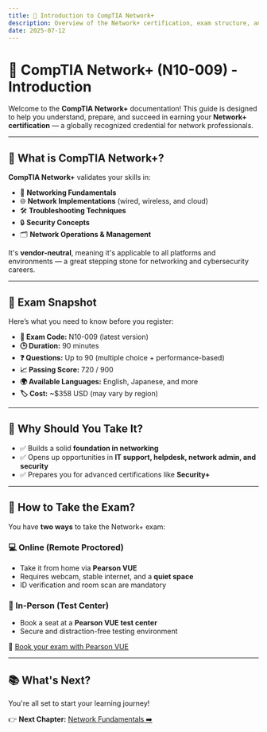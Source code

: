 ```yaml
---
title: 📘 Introduction to CompTIA Network+
description: Overview of the Network+ certification, exam structure, and key info before you start your journey.
date: 2025-07-12
---
```


# 📡 CompTIA Network+ (N10-009) - Introduction

Welcome to the **CompTIA Network+** documentation! This guide is designed to help you understand, prepare, and succeed in earning your **Network+ certification** — a globally recognized credential for network professionals.

---

## 🧠 What is CompTIA Network+?

**CompTIA Network+** validates your skills in:

- 🧩 **Networking Fundamentals**
- 🌐 **Network Implementations** (wired, wireless, and cloud)
- 🛠️ **Troubleshooting Techniques**
- 🔒 **Security Concepts**
- 🗂️ **Network Operations & Management**

It's **vendor-neutral**, meaning it's applicable to all platforms and environments — a great stepping stone for networking and cybersecurity careers.

---

## 📝 Exam Snapshot

Here’s what you need to know before you register:

- **🧪 Exam Code:** N10-009 (latest version)  
- **🕒 Duration:** 90 minutes  
- **❓ Questions:** Up to 90 (multiple choice + performance-based)  
- **📈 Passing Score:** 720 / 900  
- **🌍 Available Languages:** English, Japanese, and more  
- **🏷️ Cost:** ~$358 USD (may vary by region)

---

## 🚀 Why Should You Take It?

- ✅ Builds a solid **foundation in networking**
- ✅ Opens up opportunities in **IT support, helpdesk, network admin, and security**
- ✅ Prepares you for advanced certifications like **Security+**

---

## 📅 How to Take the Exam?

You have **two ways** to take the Network+ exam:

### 💻 Online (Remote Proctored)

- Take it from home via **Pearson VUE**
- Requires webcam, stable internet, and a **quiet space**
- ID verification and room scan are mandatory

### 🏢 In-Person (Test Center)

- Book a seat at a **Pearson VUE test center**
- Secure and distraction-free testing environment

🔗 [Book your exam with Pearson VUE](https://home.pearsonvue.com/comptia)

---

## 📚 What's Next?

You're all set to start your learning journey!

👉 **Next Chapter:** [Network Fundamentals ➡️](./network-fundamentals)
